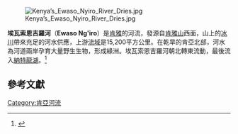 {{Infobox River
| river_name = 埃瓦索恩吉羅河
| origin = [[肯雅山|肯雅山]]
| basin_countries = {{flag|Kenya}}
| mouth_elevation = 600米
}}

[[Image:Kenya’s_Ewaso_Nyiro_River_Dries.jpg|thumb]]

'''埃瓦索恩吉羅河'''（'''Ewaso Ng'iro'''）是[[肯雅|肯雅]]的河流，發源自[[肯雅山|肯雅山]]西面，山上的[[冰川|冰川]]帶來充足的河水供應，上游[[流域|流域]]是15,200平方公里。在乾旱的肯亞北部，河水為河道兩岸孕育大量野生生物，形成綠洲。埃瓦索恩吉羅河朝北轉東流動，最後流入[[納特龍湖|納特龍湖]]。<ref>
{{cite map
| publisher = Rough Guide
| title = Rough Guide Map Kenya
| edition =9
| year = 2006
| cartography =World Mapping Project
| scale =1:900,000
| series = Rough Guide Map
| isbn = 1-84353-359-6
}}</ref>

==參考文獻==
{{reflist}}

{{coord|2|04|S|36|07|E|region:KE_type:waterbody_source:dewiki|display=title}}
{{kenya-geo-stub}}
{{Rivers of Kenya}}
{{DEFAULTSORT:Ewaso Ng'iro}}
[[Category:肯亞河流|Category:肯亞河流]]